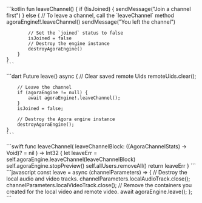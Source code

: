 <PlatformWrapper platform="android">
    ```kotlin
    fun leaveChannel() {
        if (!isJoined) {
            sendMessage("Join a channel first")
        } else {
            // To leave a channel, call the `leaveChannel` method
            agoraEngine!!.leaveChannel()
            sendMessage("You left the channel")

            // Set the `joined` status to false
            isJoined = false
            // Destroy the engine instance
            destroyAgoraEngine()
        }
    } 
    ```
</PlatformWrapper>
<PlatformWrapper platform="flutter">
    ```dart
    Future<void> leave() async {
        // Clear saved remote Uids
        remoteUids.clear();

        // Leave the channel
        if (agoraEngine != null) {
            await agoraEngine!.leaveChannel();
        }
        isJoined = false;

        // Destroy the Agora engine instance
        destroyAgoraEngine();
    }
    ```
</PlatformWrapper>
<PlatformWrapper platform={["ios","macos"]}>
```swift
func leaveChannel(
    leaveChannelBlock: ((AgoraChannelStats) -> Void)? = nil
) -> Int32 {
    let leaveErr = self.agoraEngine.leaveChannel(leaveChannelBlock)
    self.agoraEngine.stopPreview()
    self.allUsers.removeAll()
    return leaveErr
}
```
</PlatformWrapper>
<PlatformWrapper platform="web">
    ```javascript
    const leave = async (channelParameters) => {
        // Destroy the local audio and video tracks.
        channelParameters.localAudioTrack.close();
        channelParameters.localVideoTrack.close();
        // Remove the containers you created for the local video and remote video.
        await agoraEngine.leave();
    };
    ```
</PlatformWrapper>
